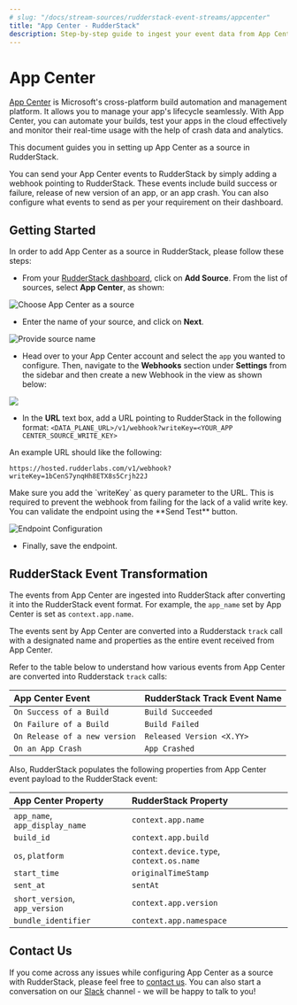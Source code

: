 ```yaml
---
# slug: "/docs/stream-sources/rudderstack-event-streams/appcenter"
title: "App Center - RudderStack"
description: Step-by-step guide to ingest your event data from App Center into RudderStack.
---
```


# App Center

[App Center](https://appcenter.ms/) is Microsoft's cross-platform build automation and management platform. It allows you to manage your app's lifecycle seamlessly. With App Center, you can automate your builds, test your apps in the cloud effectively and monitor their real-time usage with the help of crash data and analytics.

This document guides you in setting up App Center as a source in RudderStack.

You can send your App Center events to RudderStack by simply adding a webhook pointing to RudderStack. These events include build success or failure, release of new version of an app, or an app crash. You can also configure what events to send as per your requirement on their dashboard.

## Getting Started

In order to add App Center as a source in RudderStack, please follow these steps:

- From your [RudderStack dashboard](https://app.rudderstack.com/), click on **Add Source**. From the list of sources, select **App Center**, as shown:

![Choose App Center as a source](../../.gitbook/assets/AppcenterSource.png)

- Enter the name of your source, and click on **Next**.

![Provide source name](../../.gitbook/assets/AppcenterCreation.png)

- Head over to your App Center account and select the `app` you wanted to configure. Then, navigate to the **Webhooks** section under **Settings** from the sidebar and then create a new Webhook in the view as shown below:

![](../../.gitbook/assets/AppcenterWebhookConfig.png)

- In the **URL** text box, add a URL pointing to RudderStack in the following format: `<DATA_PLANE_URL>/v1/webhook?writeKey=<YOUR_APP CENTER_SOURCE_WRITE_KEY>`

An example URL should like the following:

```http
https://hosted.rudderlabs.com/v1/webhook?writeKey=1bCenS7ynqHh8ETX8s5Crjh22J
```

<div class="warningBlock">
Make sure you add the `writeKey` as query parameter to the URL. This is required to prevent the webhook from failing for the lack of a valid write key.

</div>

<div class="infoBlock">
You can validate the endpoint using the **Send Test** button.

</div>

![Endpoint Configuration](../../.gitbook/assets/AppcenterWebhookTest.png)

- Finally, save the endpoint.

## RudderStack Event Transformation

The events from App Center are ingested into RudderStack after converting it into the RudderStack event format. For example, the `app_name` set by App Center is set as `context.app.name`.

The events sent by App Center are converted into a Rudderstack `track` call with a designated name and properties as the entire event received from App Center.

Refer to the table below to understand how various events from App Center are converted into Rudderstack `track` calls:

| App Center Event              | RudderStack Track Event Name |
| :---------------------------- | :--------------------------- |
| `On Success of a Build`       | `Build Succeeded`            |
| `On Failure of a Build`       | `Build Failed`               |
| `On Release of a new version` | `Released Version <X.YY>`    |
| `On an App Crash`             | `App Crashed`                |

Also, RudderStack populates the following properties from App Center event payload to the RudderStack event:

| App Center Property            | RudderStack Property                     |
| :----------------------------- | :--------------------------------------- |
| `app_name`, `app_display_name` | `context.app.name`                       |
| `build_id`                     | `context.app.build`                      |
| `os`, `platform`               | `context.device.type`, `context.os.name` |
| `start_time`                   | `originalTimeStamp`                      |
| `sent_at`                      | `sentAt`                                 |
| `short_version`, `app_version` | `context.app.version`                    |
| `bundle_identifier`            | `context.app.namespace`                  |

## Contact Us

If you come across any issues while configuring App Center as a source with RudderStack, please feel free to [contact us](mailto:%20docs@rudderstack.com). You can also start a conversation on our [Slack](https://resources.rudderstack.com/join-rudderstack-slack) channel - we will be happy to talk to you!
